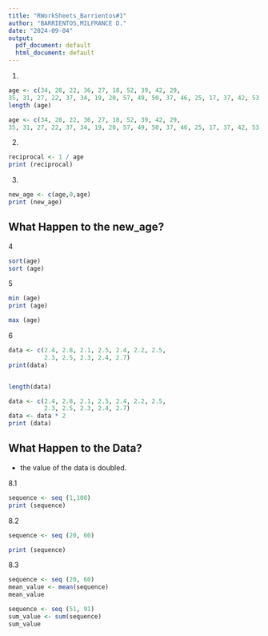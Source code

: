 ```yaml
---
title: "RWorkSheets_Barrientos#1"
author: "BARRIENTOS,MILFRANCE D."
date: "2024-09-04"
output:
  pdf_document: default
  html_document: default
---
```

1.
```r
age <- c(34, 28, 22, 36, 27, 18, 52, 39, 42, 29,
35, 31, 27, 22, 37, 34, 19, 20, 57, 49, 50, 37, 46, 25, 17, 37, 42, 53, 41, 51, 35, 24, 33, 41.)
length (age)

age <- c(34, 28, 22, 36, 27, 18, 52, 39, 42, 29,
35, 31, 27, 22, 37, 34, 19, 20, 57, 49, 50, 37, 46, 25, 17, 37, 42, 53, 41, 51, 35, 24, 33, 41.)


```
2.
```r
reciprocal <- 1 / age
print (reciprocal)

```
3.

```r
new_age <- c(age,0,age)
print (new_age)

```
## What Happen to the new_age?

4
```r
sort(age)
sort (age)
```
5
```r
min (age) 
print (age)
```
```r
max (age)

```
6
```r
data <- c(2.4, 2.8, 2.1, 2.5, 2.4, 2.2, 2.5,
          2.3, 2.5, 2.3, 2.4, 2.7)
print(data)


length(data)
```

```r
data <- c(2.4, 2.8, 2.1, 2.5, 2.4, 2.2, 2.5,
          2.3, 2.5, 2.3, 2.4, 2.7)
data <- data * 2
print (data)
```
## What Happen to the Data?
 - the value of the data is doubled.
 
 8.1
```r
sequence <- seq (1,100)
print (sequence)

```
8.2
```r
sequence <- seq (20, 60)

print (sequence)
```
8.3 
```r
sequence <- seq (20, 60)
mean_value <- mean(sequence)
mean_value 

```
```r
sequence <- seq (51, 91)
sum_value <- sum(sequence)
sum_value
```


 
 









